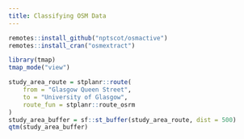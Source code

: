 ```yaml
---
title: Classifying OSM Data
---
```



```r
remotes::install_github("nptscot/osmactive")
remotes::install_cran("osmextract")
```

```r
library(tmap)
tmap_mode("view")
```


```r
study_area_route = stplanr::route(
    from = "Glasgow Queen Street",
    to = "University of Glasgow",
    route_fun = stplanr::route_osrm
) 
study_area_buffer = sf::st_buffer(study_area_route, dist = 500)
qtm(study_area_buffer)
```